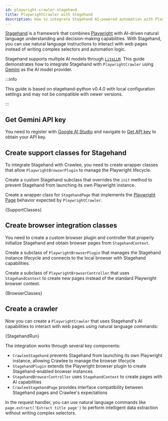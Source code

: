 ```yaml
---
id: playwright-crawler-stagehand
title: PlaywrightCrawler with Stagehand
description: How to integrate Stagehand AI-powered automation with PlaywrightCrawler.
---
```




[Stagehand](https://docs.stagehand.dev/) is a framework that combines [Playwright](https://playwright.dev/python/) with AI-driven natural language understanding and decision-making capabilities. With Stagehand, you can use natural language instructions to interact with web pages instead of writing complex selectors and automation logic.

Stagehand supports multiple AI models through [`LiteLLM`](https://docs.litellm.ai/docs/). This guide demonstrates how to integrate Stagehand with <ApiLink to="class/PlaywrightCrawler">`PlaywrightCrawler`</ApiLink> using [Gemini](https://ai.google.dev/gemini-api/docs) as the AI model provider.

:::info

This guide is based on stagehand-python v0.4.0 with local configuration settings and may not be compatible with newer versions.

:::

## Get Gemini API key

You need to register with [Google AI Studio](https://aistudio.google.com/) and navigate to [Get API key](https://aistudio.google.com/app/apikey) to obtain your API key.

## Create support classes for Stagehand

To integrate Stagehand with Crawlee, you need to create wrapper classes that allow <ApiLink to="class/PlaywrightBrowserPlugin">`PlaywrightBrowserPlugin`</ApiLink> to manage the Playwright lifecycle.

Create a custom Stagehand subclass that overrides the `init` method to prevent Stagehand from launching its own Playwright instance.

Create a wrapper class for `StagehandPage` that implements the [Playwright Page](https://playwright.dev/python/docs/next/api/class-page) behavior expected by <ApiLink to="class/PlaywrightCrawler">`PlaywrightCrawler`</ApiLink>.

<CodeBlock className="language-python" title="support_classes.py">
    {SupportClasses}
</CodeBlock>

## Create browser integration classes

You need to create a custom browser plugin and controller that properly initialize Stagehand and obtain browser pages from `StagehandContext`.

Create a subclass of <ApiLink to="class/PlaywrightBrowserPlugin">`PlaywrightBrowserPlugin`</ApiLink> that manages the Stagehand instance lifecycle and connects to the local browser with Stagehand capabilities.

Create a subclass of <ApiLink to="class/PlaywrightBrowserController">`PlaywrightBrowserController`</ApiLink> that uses `StagehandContext` to create new pages instead of the standard Playwright browser context.

<CodeBlock className="language-python" title="browser_classes.py">
    {BrowserClasses}
</CodeBlock>

## Create a crawler

Now you can create a <ApiLink to="class/PlaywrightCrawler">`PlaywrightCrawler`</ApiLink> that uses Stagehand's AI capabilities to interact with web pages using natural language commands:

<CodeBlock className="language-python" title="stagehand_run.py">
    {StagehandRun}
</CodeBlock>

The integration works through several key components:
- `CrawleeStagehand` prevents Stagehand from launching its own Playwright instance, allowing Crawlee to manage the browser lifecycle
- `StagehandPlugin` extends the Playwright browser plugin to create Stagehand-enabled browser instances
- `StagehandBrowserController` uses `StagehandContext` to create pages with AI capabilities
- `CrawleeStagehandPage` provides interface compatibility between Stagehand pages and Crawlee's expectations

In the request handler, you can use natural language commands like `page.extract('Extract title page')` to perform intelligent data extraction without writing complex selectors.
